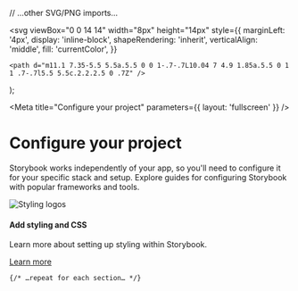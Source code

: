 // …other SVG/PNG imports…

  <svg
    viewBox="0 0 14 14"
    width="8px"
    height="14px"
    style={{
      marginLeft: '4px',
      display: 'inline-block',
      shapeRendering: 'inherit',
      verticalAlign: 'middle',
      fill: 'currentColor',
    }}
  >
    <path d="m11.1 7.35-5.5 5.5a.5.5 0 0 1-.7-.7L10.04 7 4.9 1.85a.5.5 0 1 1 .7-.7l5.5 5.5c.2.2.2.5 0 .7Z" />
  </svg>
);

<Meta
  title="Configure your project"
  parameters={{ layout: 'fullscreen' }}
/>

<div className="sb-container">
  <div className="sb-section-title">
    <h1>Configure your project</h1>
    <p>
      Storybook works independently of your app, so you'll need to configure it for your specific
      stack and setup. Explore guides for configuring Storybook with popular frameworks and tools.
    </p>
  </div>

  <div className="sb-section">
    <div className="sb-section-item">
      <div className="image-wrapper">
        <img
          src={Styling}
          alt="Styling logos"
          style={{ width: '100%', height: 'auto', objectFit: 'contain' }}
        />
      </div>
      <h4>Add styling and CSS</h4>
      <p>Learn more about setting up styling within Storybook.</p>
      <a
        href="https://storybook.js.org/docs/configure/styling-and-css"
        target="_blank"
        rel="noopener noreferrer"
      >
        Learn more <RightArrow />
      </a>
    </div>

    {/* …repeat for each section… */}

  </div>
</div>

<style jsx>{`
  .sb-container {
    margin-bottom: 48px;
  }
  .sb-section-title {
    margin-bottom: 32px;
    font-family: 'Nunito Sans', sans-serif;
  }
  .sb-section {
    display: flex;
    flex-wrap: wrap;
    gap: 20px;
  }
  .sb-section-item {
    flex: 1;
    display: flex;
    flex-direction: column;
    gap: 10px;
    margin-bottom: 20px;
  }
  .sb-section-item a {
    font-size: 14px;
    text-decoration: none;
    color: #1ea7fd;
  }
  .sb-section-item a:hover {
    text-decoration: underline;
  }
  .image-wrapper {
    width: 100%;
    aspect-ratio: 16 / 9;
    margin-bottom: 10px;
  }
  @media (max-width: 768px) {
    .sb-section {
      flex-direction: column;
    }
  }
`}</style>
